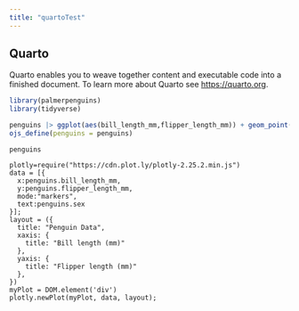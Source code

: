 ```yaml
---
title: "quartoTest"
---
```


## Quarto

Quarto enables you to weave together content and executable code into a finished document. To learn more about Quarto see <https://quarto.org>.

```r
library(palmerpenguins)
library(tidyverse)

penguins |> ggplot(aes(bill_length_mm,flipper_length_mm)) + geom_point()
ojs_define(penguins = penguins)
```

```ojs
penguins
```


```ojs
plotly=require("https://cdn.plot.ly/plotly-2.25.2.min.js")
data = [{
  x:penguins.bill_length_mm, 
  y:penguins.flipper_length_mm, 
  mode:"markers",
  text:penguins.sex
}];
layout = ({ 
  title: "Penguin Data",
  xaxis: {
    title: "Bill length (mm)"
  },
  yaxis: {
    title: "Flipper length (mm)"
  },
})
myPlot = DOM.element('div')
plotly.newPlot(myPlot, data, layout);

```


